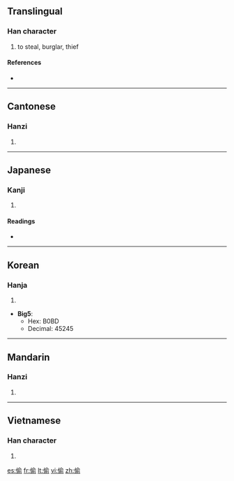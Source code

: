 {{also|偸}}
==Translingual==

===Han character===
{{Han char|rn=9|rad=人|as=09|sn=11|four=2822<sub>1</sub>|canj=人人一弓 (OOMN)}}

# to steal, burglar, thief

====References====
* {{Han ref|kx=0112.030|dj=0239.020|hdz=10193.020|uh=5077|ud=20599}}

----

==Cantonese==

===Hanzi===
{{yue-hanzi|jyut=tau1|y=tau1}}

# {{defn|Cantonese|sort=人09}}

----

==Japanese==

===Kanji===
{{ja-kanji|grade=|rs=人09}}

# {{defn|Japanese|sort=人09}}

====Readings====
* {{ja-readings|on=[[ちゅう]] (chū), [[とう]] (tō)|kun=[[ぬすむ]] (nusumu)}}

----

==Korean==

===Hanja===
{{ko-hanja|hangeul=투|rv=tu|mr=t'u}}

# {{defn|Korean|sort=人09}}

* '''Big5''':
** Hex: B0BD
** Decimal: 45245

----

==Mandarin==

===Hanzi===
{{cmn-hanzi|pin=[[tōu]] ([[tou1]])|wg=t'ou<sup>1</sup>}}

# {{defn|Mandarin|sort=人09}}

----

==Vietnamese==

===Han character===
{{vi-hantu|[[thâu]], [[thầu]], [[du]]|rs=人09}}

# {{defn|Vietnamese|sort=人09}}

[[es:偷]]
[[fr:偷]]
[[lt:偷]]
[[vi:偷]]
[[zh:偷]]